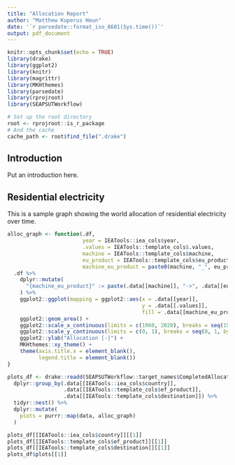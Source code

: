 ```yaml
---
title: "Allocation Report"
author: "Matthew Kuperus Heun"
date: '`r parsedate::format_iso_8601(Sys.time())`'
output: pdf_document
---
```


```r
knitr::opts_chunk$set(echo = TRUE)
library(drake)
library(ggplot2)
library(knitr)
library(magrittr)
library(MKHthemes)
library(parsedate)
library(rprojroot)
library(SEAPSUTWorkflow)

# Set up the root directory
root <- rprojroot::is_r_package
# And the cache
cache_path <- root$find_file(".drake")
```

## Introduction

Put an introduction here.


## Residential electricity

This is a sample graph showing the world allocation of residential electricity over time.

<!-- ```{r, echo = FALSE} -->
<!-- residential_elect <- function(.df) { -->
<!--   .df %>% -->
<!--     ggplot2::ggplot(mapping = ggplot2::aes(x = .data[[IEATools::iea_cols$year]], -->
<!--                                            y = .data[[IEATools::template_cols$.values]], -->
<!--                                            fill = .data[[IEATools::template_cols$machine]])) + -->
<!--     ggplot2::geom_area() + -->

<!--     ggplot2::facet_grid(rows = ggplot2::vars(.data[[IEATools::iea_cols$country]]), -->
<!--                         cols = ggplot2::vars(.data[[IEATools::template_cols$destination]])) + -->

<!--     theme(axis.title.x = element_blank(), -->
<!--           legend.title = element_blank()) -->
<!-- } -->

<!-- drake::readd(SEAPSUTWorkflow::target_names$CompletedAllocationTables, path = cache_path, character_only = TRUE) %>% -->
<!--   dplyr::group_by(.data[[IEATools::iea_cols$country]]) %>%  -->


<!--     dplyr::filter(.data[[IEATools::template_cols$ef_product]] == "Electricity", -->
<!--                   .data[[IEATools::template_cols$destination]] == "Residential") %>% -->

<!--   residential_elect() +  -->

<!--   MKHthemes::xy_theme() -->

<!-- ``` -->


```r
alloc_graph <- function(.df, 
                        year = IEATools::iea_cols$year,
                        .values = IEATools::template_cols$.values, 
                        machine = IEATools::template_cols$machine, 
                        eu_product = IEATools::template_cols$eu_product, 
                        machine_eu_product = paste0(machine, "_", eu_product)) {
  .df %>%
    dplyr::mutate(
      "{machine_eu_product}" := paste(.data[[machine]], "->", .data[[eu_product]])
    ) %>% 
    ggplot2::ggplot(mapping = ggplot2::aes(x = .data[[year]],
                                           y = .data[[.values]],
                                           fill = .data[[machine_eu_product]])) +
    ggplot2::geom_area() +
    ggplot2::scale_x_continuous(limits = c(1960, 2020), breaks = seq(1960, 2020, by = 10)) +
    ggplot2::scale_y_continuous(limits = c(0, 1), breaks = seq(0, 1, by = 0.2)) +
    ggplot2::ylab("Allocation [-]") +
    MKHthemes::xy_theme() +
    theme(axis.title.x = element_blank(),
          legend.title = element_blank())
}

plots_df <- drake::readd(SEAPSUTWorkflow::target_names$CompletedAllocationTables, path = cache_path, character_only = TRUE) %>%
  dplyr::group_by(.data[[IEATools::iea_cols$country]], 
                  .data[[IEATools::template_cols$ef_product]], 
                  .data[[IEATools::template_cols$destination]]) %>% 
  tidyr::nest() %>% 
  dplyr::mutate(
    plots = purrr::map(data, alloc_graph)
  )
```




```r
plots_df[[IEATools::iea_cols$country]][[1]]
plots_df[[IEATools::template_cols$ef_product]][[1]]
plots_df[[IEATools::template_cols$destination]][[1]]
plots_df$plots[[1]]
```

